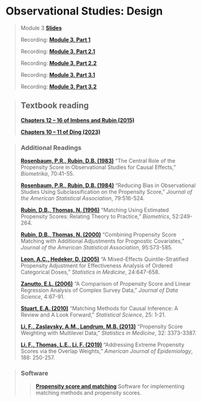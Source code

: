 # Observational Studies: Design

> Module 3 [**Slides**](https://drive.google.com/file/d/1DRBGHomzyqAEBdx-bCdw5UWe3G0XTtl_/view?usp=sharing)
>
> Recording: [**Module 3, Part 1**](https://drive.google.com/file/d/1JIokdkKeMtezUuf5XMPj2AplJKrooYPP/view?usp=sharing)
>
> Recording: [**Module 3, Part 2.1**](https://drive.google.com/file/d/1pyEGXg63lJzOKroSq7prOaNNDM8b_u-C/view?usp=sharing)
>
> Recording: [**Module 3, Part 2.2**](https://drive.google.com/file/d/14LMQo3I8qt2ubtwqgUFccWh74xGcS5hW/view?usp=sharing)
>
> Recording: [**Module 3, Part 3.1**](https://drive.google.com/file/d/1HLBuOelXQAtHEGnYXSY1Pf-0plTKPN86/view?usp=sharing)
>
> Recording: [**Module 3, Part 3.2**](https://drive.google.com/file/d/1tNYuSD1nDuRK85YvmRA-KRSDa1QLqIvI/view?usp=sharing)


> ## Textbook reading
>
> [**Chapters 12 -- 16 of Imbens and Rubin (2015)**](https://www.cambridge.org/core/books/causal-inference-for-statistics-social-and-biomedical-sciences/71126BE90C58F1A431FE9B2DD07938AB)
>
> [**Chapters 10 -- 11 of Ding (2023)**](https://www.routledge.com/A-First-Course-in-Causal-Inference/Ding/p/book/9781032758626)

> ### Additional Readings
>
>[**Rosenbaum, P.R., Rubin, D.B. (1983)**](https://www.jstor.org/stable/2335942) "The Central Role of the Propensity Score in Observational Studies for Causal Effects," *Biometrika*, 70:41-55.
>
>[**Rosenbaum, P.R., Rubin, D.B. (1984)**](https://www.jstor.org/stable/2288398) "Reducing Bias in Observational Studies Using Subclassification on the Propensity Score," *Journal of the American Statistical Association*, 79:516-524.
>
>[**Rubin, D.B., Thomas, N. (1996)**](https://www.jstor.org/stable/2533160) "Matching Using Estimated Propensity Scores: Relating Theory to Practice," *Biometrics*, 52:249-264.
>
>[**Rubin, D.B., Thomas, N. (2000)**](https://www.jstor.org/stable/2669400) "Combining Propensity Score Matching with Additional Adjustments for Prognostic Covariates," *Journal of the American Statistical Association*, 95:573-585.
>
>[**Leon, A.C., Hedeker, D. (2005)**](http://onlinelibrary.wiley.com/doi/10.1002/sim.2042/pdf) "A Mixed-Effects Quintile-Stratified Propensity Adjustment for Effectiveness Analysis of Ordered Categorical Doses," *Statistics in Medicine*, 24:647-658.
>
>[**Zanutto, E.L. (2006)**](http://www.jds-online.com/v4-1) "A Comparison of Propensity Score and Linear Regression Analysis of Complex Survey Data," *Journal of Data Science*, 4:67-91.
>
>[**Stuart, E.A. (2010)**](https://www.jstor.org/stable/41058994) "Matching Methods for Causal Inference: A Review and A Look Forward," *Statistical Science*, 25: 1-21.
>
>[**Li, F., Zaslavsky, A.M., Landrum, M.B. (2013)**](https://onlinelibrary.wiley.com/doi/epdf/10.1002/sim.5786) "Propensity Score Weighting with Multilevel Data," *Statistics in Medicine*, 32: 3373-3387.
>
>[**Li, F., Thomas, L.E., Li, F. (2019)**](https://watermark.silverchair.com/kwy201.pdf) "Addressing Extreme Propensity Scores via the Overlap Weights," *American Journal of Epidemiology*, 188: 250-257.
>

> ### Software
>
>>[**Propensity score and matching**](http://www.biostat.jhsph.edu/~estuart/propensityscoresoftware.html) Software for implementing matching methods and propensity scores.
